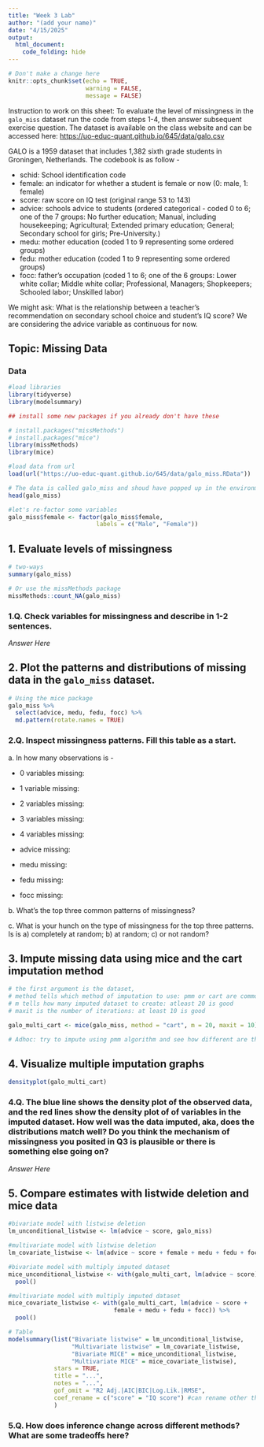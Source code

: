 ```yaml
---
title: "Week 3 Lab"
author: "(add your name)"
date: "4/15/2025"
output:
  html_document:
    code_folding: hide
---
```


```r
# Don't make a change here
knitr::opts_chunk$set(echo = TRUE,
                      warning = FALSE,
                      message = FALSE)
```

Instruction to work on this sheet: To evaluate the level of missingness in the `galo_miss` dataset run the code from steps 1-4, then answer subsequent exercise question. The dataset is available on the class website and can be accessed here: <https://uo-educ-quant.github.io/645/data/galo.csv>

GALO is a 1959 dataset that includes 1,382 sixth grade students in Groningen, Netherlands. The codebook is as follow -

-   schid: School identification code
-   female: an indicator for whether a student is female or now (0: male, 1: female)
-   score: raw score on IQ test (original range 53 to 143)
-   advice: schools advice to students (ordered categorical - coded 0 to 6; one of the 7 groups: No further education; Manual, including housekeeping; Agricultural; Extended primary education; General; Secondary school for girls; Pre-University.)
-   medu: mother education (coded 1 to 9 representing some ordered groups)
-   fedu: mother education (coded 1 to 9 representing some ordered groups)
-   focc: father's occupation (coded 1 to 6; one of the 6 groups: Lower white collar; Middle white collar; Professional, Managers; Shopkeepers; Schooled labor; Unskilled labor)

We might ask: What is the relationship between a teacher's recommendation on secondary school choice and student's IQ score? We are considering the advice variable as continuous for now.

## Topic: Missing Data

### Data

```r
#load libraries
library(tidyverse)
library(modelsummary)

## install some new packages if you already don't have these

# install.packages("missMethods")
# install.packages("mice")
library(missMethods)
library(mice)
```

```r
#load data from url
load(url("https://uo-educ-quant.github.io/645/data/galo_miss.RData"))

# The data is called galo_miss and shoud have popped up in the environment
head(galo_miss)

#let's re-factor some variables
galo_miss$female <- factor(galo_miss$female,
                         labels = c("Male", "Female"))
```

## 1. Evaluate levels of missingness

```r
# two-ways
summary(galo_miss)

# Or use the missMethods package
missMethods::count_NA(galo_miss)
```

### 1.Q. Check variables for missingness and describe in 1-2 sentences.

*Answer Here*

## 2. Plot the patterns and distributions of missing data in the `galo_miss` dataset.

```r
# Using the mice package
galo_miss %>% 
  select(advice, medu, fedu, focc) %>% 
  md.pattern(rotate.names = TRUE)
```

### 2.Q. Inspect missingness patterns. Fill this table as a start.

a\. In how many observations is -

-   0 variables missing:

-   1 variable missing:

-   2 variables missing:

-   3 variables missing:

-   4 variables missing:

-   advice missing:

-   medu missing:

-   fedu missing:

-   focc missing:

b\. What's the top three common patterns of missingness?

c\. What is your hunch on the type of missingness for the top three patterns. Is is a) completely at random; b) at random; c) or not random?

## 3. Impute missing data using mice and the cart imputation method

```r
# the first argument is the dataset,
# method tells which method of imputation to use: pmm or cart are common
# m tells how many imputed dataset to create: atleast 20 is good
# maxit is the number of iterations: at least 10 is good

galo_multi_cart <- mice(galo_miss, method = "cart", m = 20, maxit = 10)

# Adhoc: try to impute using pmm algorithm and see how different are the results, i.e., create a galo_multi_pmm
```

## 4. Visualize multiple imputation graphs

```r
densityplot(galo_multi_cart)
```

### 4.Q. The blue line shows the density plot of the observed data, and the red lines show the density plot of of variables in the imputed dataset. How well was the data imputed, aka, does the distributions match well? Do you think the mechanism of missingness you posited in Q3 is plausible or there is something else going on?

*Answer Here*

## 5. Compare estimates with listwide deletion and mice data

```r
#bivariate model with listwise deletion
lm_unconditional_listwise <- lm(advice ~ score, galo_miss)

#multivariate model with listwise deletion
lm_covariate_listwise <- lm(advice ~ score + female + medu + fedu + focc, galo_miss)

#bivariate model with multiply imputed dataset
mice_unconditional_listwise <- with(galo_multi_cart, lm(advice ~ score)) %>%
  pool()

#multivariate model with multiply imputed dataset
mice_covariate_listwise <- with(galo_multi_cart, lm(advice ~ score + 
                              female + medu + fedu + focc)) %>%
  pool()

# Table
modelsummary(list("Bivariate listwise" = lm_unconditional_listwise,
                  "Multivariate listwise" = lm_covariate_listwise,
                  "Bivariate MICE" = mice_unconditional_listwise,
                  "Multivariate MICE" = mice_covariate_listwise),
             stars = TRUE,
             title = "...",
             notes = "...",
             gof_omit = "R2 Adj.|AIC|BIC|Log.Lik.|RMSE",
             coef_rename = c("score" = "IQ score") #can rename other things here too
             )

```

### 5.Q. How does inference change across different methods? What are some tradeoffs here?
